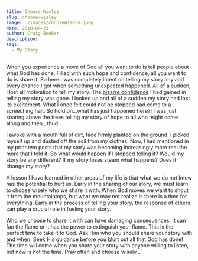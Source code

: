 ```yaml
---
title: Choose Wisley
slug: choose-wisley
image: ./images/chooseWisely.jpeg
date: 2018-09-23
author: Craig Booker
description:
tags:
  - My Story
---
```


When you experience a move of God all you want to do is tell people about what God has done. Filled with such hope and confidence, all you want to do is share it. So here I was completely intent on telling my story any and every chance I got when something unexpected happened. All of a sudden, I lost all motivation to tell my story. The [bizarre confidence](https://craigbooker.com/blog/a-bizarre-confidence) I had gained in telling my story was gone. I looked up and all of a sudden my story had lost its excitement. What I once felt could not be stopped had come to a screeching halt. So hold on…what has just happened here?! I was just soaring above the trees telling my story of hope to all who might come along and then…thud.

I awoke with a mouth full of dirt, face firmly planted on the ground. I picked myself up and dusted off the soil from my clothes. Now, I had mentioned in my prior two posts that my story was becoming increasingly more real the more that I told it. So what would happen if I stopped telling it? Would my story be any different? If my story loses steam what happens? Does it change my story?

A lesson I have learned in other areas of my life is that what we do not know has the potential to hurt us. Early in the sharing of our story, we must learn to choose wisely who we share it with. When God moves we want to shout it from the mountaintops, but what we may not realize is there is a time for everything. Early in the process of telling your story, the response of others can play a crucial role in fueling your story.

Who we choose to share it with can have damaging consequences. It can fan the flame or it has the power to extinguish your flame. This is the perfect time to take it to God. Ask Him who you should share your story with and when. Seek His guidance before you blurt out all that God has done! The time will come when you share your story with anyone willing to listen, but now is not the time. Pray often and choose wisely…
